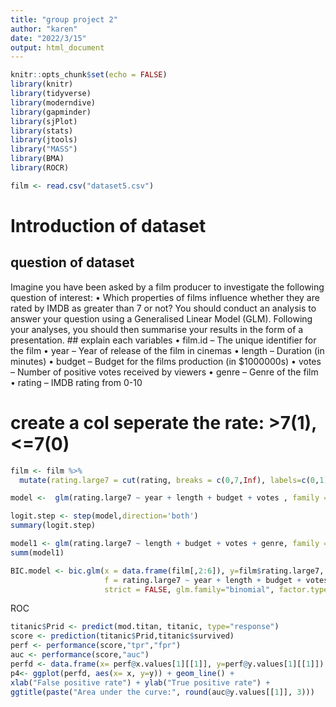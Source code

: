 ```yaml
---
title: "group project 2"
author: "karen"
date: "2022/3/15"
output: html_document
---
```


```r
knitr::opts_chunk$set(echo = FALSE)
library(knitr)
library(tidyverse)
library(moderndive)
library(gapminder)
library(sjPlot)
library(stats)
library(jtools)
library("MASS")
library(BMA)
library(ROCR)
```

```r
film <- read.csv("dataset5.csv")
```
# Introduction of dataset
## question of dataset
Imagine you have been asked by a film producer to investigate the following question of interest:
• Which properties of films influence whether they are rated by IMDB as greater than 7 or not?
You should conduct an analysis to answer your question using a Generalised Linear Model (GLM). 
Following your analyses, you should then summarise your results in the form of a presentation.
## explain each variables
• film.id – The unique identifier for the film
• year – Year of release of the film in cinemas
• length – Duration (in minutes)
• budget – Budget for the films production (in $1000000s)
• votes – Number of positive votes received by viewers
• genre – Genre of the film
• rating – IMDB rating from 0-10

# create a col seperate the rate: >7(1), <=7(0)
```r
film <- film %>%
  mutate(rating.large7 = cut(rating, breaks = c(0,7,Inf), labels=c(0,1)))
```

```r
model <-  glm(rating.large7 ~ year + length + budget + votes , family = binomial(link = "cloglog"), data = film)

logit.step <- step(model,direction='both')
summary(logit.step)
```
```r
model1 <- glm(rating.large7 ~ length + budget + votes + genre, family = binomial(link = "cloglog"), data = film)
summ(model1)
```
```r
BIC.model <- bic.glm(x = data.frame(film[,2:6]), y=film$rating.large7,
                     f = rating.large7 ~ year + length + budget + votes + genre,
                     strict = FALSE, glm.family="binomial", factor.type=TRUE)
```

ROC
```r
titanic$Prid <- predict(mod.titan, titanic, type="response")
score <- prediction(titanic$Prid,titanic$survived)
perf <- performance(score,"tpr","fpr")
auc <- performance(score,"auc")
perfd <- data.frame(x= perf@x.values[1][[1]], y=perf@y.values[1][[1]])
p4<- ggplot(perfd, aes(x= x, y=y)) + geom_line() +
xlab("False positive rate") + ylab("True positive rate") +
ggtitle(paste("Area under the curve:", round(auc@y.values[[1]], 3)))
```

